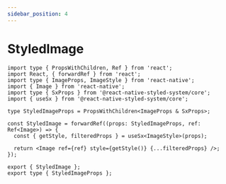 ```yaml
---
sidebar_position: 4
---
```


# StyledImage

```tsx title='StyledImage.tsx'
import type { PropsWithChildren, Ref } from 'react';
import React, { forwardRef } from 'react';
import type { ImageProps, ImageStyle } from 'react-native';
import { Image } from 'react-native';
import type { SxProps } from '@react-native-styled-system/core';
import { useSx } from '@react-native-styled-system/core';

type StyledImageProps = PropsWithChildren<ImageProps & SxProps>;

const StyledImage = forwardRef((props: StyledImageProps, ref: Ref<Image>) => {
  const { getStyle, filteredProps } = useSx<ImageStyle>(props);

  return <Image ref={ref} style={getStyle()} {...filteredProps} />;
});

export { StyledImage };
export type { StyledImageProps };
```
